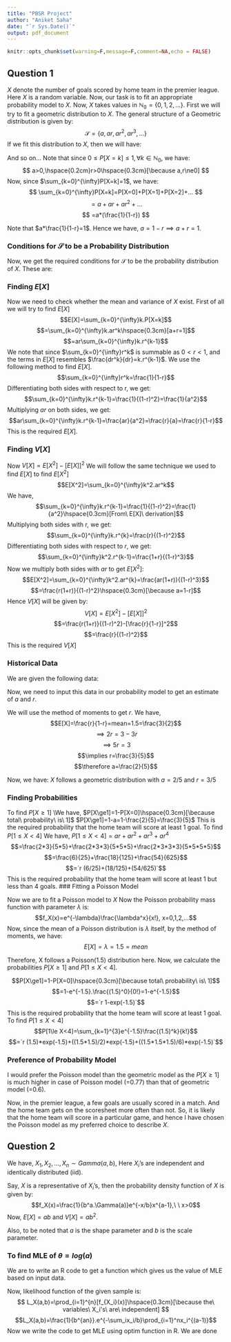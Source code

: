 ---
title: "PBSR Project"
author: "Aniket Saha"
date: "`r Sys.Date()`"
output: pdf_document
---

```{r setup, include=FALSE}
knitr::opts_chunk$set(warning=F,message=F,comment=NA,echo = FALSE)
```

## Question 1

$X$ denote the number of goals scored by home team in the premier league.
\newline Here $X$ is a random variable.
\newline Now, our task is to fit an appropriate probability model to $X$.
\newline Now, $X$ takes values in $\mathbb{N_0}=\{0,1,2,...\}$.
\newline \section{Geometric Distribution}
First we will try to fit a geometric distribution to $X$.
\newline The general structure of a Geometric distribution is given by:
$$
\mathcal{S}=\{a, ar, ar^2, ar^3,...\}
$$
If we fit this distribution to $X$, then we will have:
\begin{itemize}
\item $P[X=0]=a$
\item $P[X=1]=ar$
\item $P[X=2]=ar^2$
\end{itemize}
And so on...
\newline Note that since $0\le P[X=k]\le1,\forall k\in \mathbb{N}_0$, we have:
$$
a>0,\hspace{0.2cm}r>0\hspace{0.3cm}[\because a,r\ne0]
$$
Now, since $\sum_{k=0}^{\infty}P[X=k]=1$, we have:
$$
\sum_{k=0}^{\infty}P[X=k]=P[X=0]+P[X=1]+P[X=2]+...
$$
$$
=a + ar+ ar^2+ ...
$$
$$
=a*(\frac{1}{1-r})
$$

\newpage
Note that $a*\frac{1}{1-r}=1$.
Hence we have, $a=1-r \implies a+r=1$.

### Conditions for $\mathcal{S}$ to be a Probability Distribution
Now, we get the required conditions for $\mathcal{S}$ to be the probability distribution of $X$. These are:
\begin{enumerate}
\item $a,r>0$
\item $a+r=1$
\end{enumerate}


### Finding $E[X]$
Now we need to check whether the mean and variance of $X$ exist.
\newline First of all we will try to find $E[X]$
$$E[X]=\sum_{k=0}^{\infty}k.P[X=k]$$
$$=\sum_{k=0}^{\infty}k.ar^k\hspace{0.3cm}[a+r=1]$$
$$=ar\sum_{k=0}^{\infty}k.r^{k-1}$$
We note that since $\sum_{k=0}^{\infty}r^k$ is summable as $0<r<1$, and the terms in $E[X]$ resembles $\frac{dr^k}{dr}=k.r^{k-1}$. We use the following method to find $E[X]$.
$$\sum_{k=0}^{\infty}r^k=\frac{1}{1-r}$$
Differentiating both sides with respect to r, we get:
$$\sum_{k=0}^{\infty}k.r^{k-1}=\frac{1}{(1-r)^2}=\frac{1}{a^2}$$
Multiplying $ar$ on both sides, we get:
$$ar\sum_{k=0}^{\infty}k.r^{k-1}=\frac{ar}{a^2}=\frac{r}{a}=\frac{r}{1-r}$$
This is the required $E[X]$.
\newpage

### Finding $V[X]$
Now $V[X]=E[X^2]-[E[X]]^2$
We will follow the same technique we used to find $E[X]$ to find $E[X^2]$
$$E[X^2]=\sum_{k=0}^{\infty}k^2.ar^k$$
We have,
$$\sum_{k=0}^{\infty}k.r^{k-1}=\frac{1}{(1-r)^2}=\frac{1}{a^2}\hspace{0.3cm}[From\ E[X]\ derivation]$$
Multiplying both sides with r, we get:
$$\sum_{k=0}^{\infty}k.r^{k}=\frac{r}{(1-r)^2}$$
Differentiating both sides with respect to $r$, we get:
$$\sum_{k=0}^{\infty}k^2.r^{k-1}=\frac{1+r}{(1-r)^3}$$
Now we multiply both sides with $ar$ to get $E[X^2]$:
$$E[X^2]=\sum_{k=0}^{\infty}k^2.ar^{k}=\frac{ar(1+r)}{(1-r)^3}$$
$$=\frac{r(1+r)}{(1-r)^2}\hspace{0.3cm}[\because a=1-r]$$
Hence $V[X]$ will be given by:
$$V[X]=E[X^2]-[E[X]]^2$$
$$=\frac{r(1+r)}{(1-r)^2}-[\frac{r}{1-r}]^2$$
$$=\frac{r}{(1-r)^2}$$
This is the required $V[X]$
\newpage

### Historical Data
We are given the following data:
\begin{itemize}
\item Mean=1.5
\item Median=1
\item Variance=2.25
\item Total number of matches=380
\end{itemize}
Now, we need to input this data in our probability model to get an estimate of $a$ and $r$.

We will use the method of moments to get $r$.
We have,
$$E[X]=\frac{r}{1-r}=mean=1.5=\frac{3}{2}$$
$$\implies 2r=3-3r$$
$$\implies 5r=3$$
$$\implies r=\frac{3}{5}$$
$$\therefore a=\frac{2}{5}$$

Now, we have: $X$ follows a geometric distribution with $a=2/5$ and $r=3/5$

### Finding Probabilities
To find $P[X\ge1]$
\\We have, $P[X\ge1]=1-P[X=0]\hspace{0.3cm}[\because total\ probability\ is\ 1]$
\newline $P[X\ge1]=1-a=1-\frac{2}{5}=\frac{3}{5}$
\newline This is the required probability that the home team will score at least 1 goal.
\newline To find $P[1\le X<4]$
\newline We have, $P[1\le X<4]=ar+ar^2+ar^3+ar^4$
\newline $$=\frac{2*3}{5*5}+\frac{2*3*3}{5*5*5}+\frac{2*3*3*3}{5*5*5*5}$$
\newline $$=\frac{6}{25}+\frac{18}{125}+\frac{54}{625}$$
\newline $$=`r (6/25)+(18/125)+(54/625)`$$
\newline This is the required probability that the home team will score at least 1 but less than 4 goals.
### Fitting a Poisson Model

Now we are to fit a Poisson model to $X$
Now the Poisson probability mass function with parameter $\lambda$ is:
$$f_X(x)=e^{-\lambda}\frac{\lambda^x}{x!}, x=0,1,2,...$$
Now, since the mean of a Poisson distribution is $\lambda$ itself, by the method of moments, we have:
$$E[X]=\lambda=1.5=mean$$

Therefore, X follows a Poisson(1.5) distribution here.
Now, we calculate the probabilities $P[X\ge1]$ and $P[1\le X<4]$.

$$P[X\ge1]=1-P[X=0]\hspace{0.3cm}[\because total\ probability\ is\ 1]$$
$$=1-e^{-1.5}.\frac{(1.5)^0}{0!}=1-e^{-1.5}$$
$$=`r 1-exp(-1.5)`$$
\newline This is the required probability that the home team will score at least 1 goal.
\newline To find $P[1\le X<4]$
$$P[1\le X<4]=\sum_{k=1}^{3}e^{-1.5}\frac{(1.5)^k}{k!}$$
$$=`r (1.5)*exp(-1.5)+((1.5*1.5)/2)*exp(-1.5)+((1.5*1.5*1.5)/6)*exp(-1.5)`$$

### Preference of Probability Model

I would prefer the Poisson model than the geometric model as the $P[X\ge1]$ is much higher in case of Poisson model (=0.77) than that of geometric model  (=0.6).

Now, in the premier league, a few goals are usually scored in a match. And the home team gets on the scoresheet more often than not. So, it is likely that the home team will score in a particular game, and hence I have chosen the Poisson model as my preferred choice to describe $X$.

\newpage

## Question 2
We have, $X_1,X_2,...,X_n \sim Gamma(a,b)$, Here $X_i$'s are independent and identically distributed (iid).

Say, $X$ is a representative of $X_i$'s, then the probability density function of $X$ is given by:
$$f_X(x)=\frac{1}{b^a.\Gamma(a)}e^{-x/b}x^{a-1},\ \ x>0$$
Now, $E[X]=ab$ and $V[X]=ab^2$.

Also, to be noted that $a$ is the shape parameter and $b$ is the scale parameter.

### To find MLE of $\theta=log(a)$
We are to write an R code to get a function which gives us the value of MLE based on input data.

Now, likelihood function of the given sample is:
$$
L_X(a,b)=\prod_{i=1}^{n}[f_{X_i}(x)]\hspace{0.3cm}[\because the\ variables\ X_i's\ are\ independent]
$$
$$L_X(a,b)=\frac{1}{b^{an}}.e^{-\sum_ix_i/b}\prod_{i=1}^nx_i^{(a-1)}$$
Now we write the code to get MLE using optim function in R.
We are done
